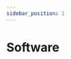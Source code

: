 ```yaml
---
sidebar_position: 1
---
```



# Software

<ShowProject
  projectName="AldoERP"
  image="/img/logo-AldoERP-gbfree.webp"
  description="Sistema ERP personalizable que integra autenticación, gestión de usuarios y módulos a medida para optimizar procesos empresariales y mejorar la toma de decisiones"
  primaryText="Primeros pasos"
  primaryUrl="/docs/software/AldoERP/tutoriales/primeros-pasos"
  secondaryText="Documentación"
  secondaryUrl="/docs/category/aldoerp"
/>